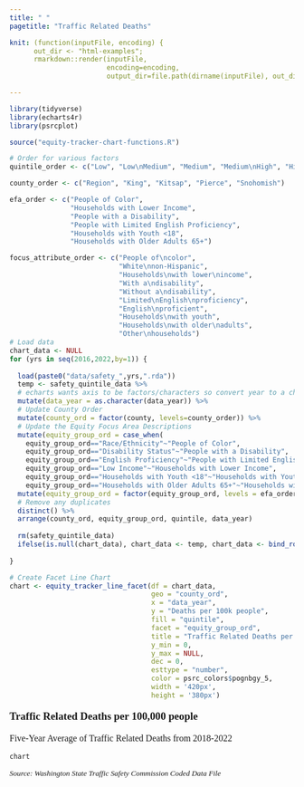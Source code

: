 ```yaml
---
title: " "
pagetitle: "Traffic Related Deaths"

knit: (function(inputFile, encoding) {
      out_dir <- "html-examples";
      rmarkdown::render(inputFile,
                        encoding=encoding,
                        output_dir=file.path(dirname(inputFile), out_dir))})

---
```


<style type="text/css">
.main-container {
  max-width: 100% !important;
  margin: auto;
}
</style>

```r
library(tidyverse)
library(echarts4r)
library(psrcplot)

source("equity-tracker-chart-functions.R")

# Order for various factors
quintile_order <- c("Low", "Low\nMedium", "Medium", "Medium\nHigh", "High")

county_order <- c("Region", "King", "Kitsap", "Pierce", "Snohomish")

efa_order <- c("People of Color", 
               "Households with Lower Income", 
               "People with a Disability", 
               "People with Limited English Proficiency", 
               "Households with Youth <18", 
               "Households with Older Adults 65+")

focus_attribute_order <- c("People of\ncolor", 
                           "White\nnon-Hispanic", 
                           "Households\nwith lower\nincome", 
                           "With a\ndisability", 
                           "Without a\ndisability",
                           "Limited\nEnglish\nproficiency", 
                           "English\nproficient",
                           "Households\nwith youth", 
                           "Households\nwith older\nadults",
                           "Other\nhouseholds")
# Load data
chart_data <- NULL
for (yrs in seq(2016,2022,by=1)) {
  
  load(paste0("data/safety_",yrs,".rda"))
  temp <- safety_quintile_data %>%
  # echarts wants axis to be factors/characters so convert year to a character
  mutate(data_year = as.character(data_year)) %>%
  # Update County Order
  mutate(county_ord = factor(county, levels=county_order)) %>%
  # Update the Equity Focus Area Descriptions
  mutate(equity_group_ord = case_when(
    equity_group_ord=="Race/Ethnicity"~"People of Color",
    equity_group_ord=="Disability Status"~"People with a Disability",
    equity_group_ord=="English Proficiency"~"People with Limited English Proficiency",
    equity_group_ord=="Low Income"~"Households with Lower Income",
    equity_group_ord=="Households with Youth <18"~"Households with Youth <18",
    equity_group_ord=="Households with Older Adults 65+"~"Households with Older Adults 65+")) %>%
  mutate(equity_group_ord = factor(equity_group_ord, levels = efa_order)) %>%
  # Remove any duplicates
  distinct() %>% 
  arrange(county_ord, equity_group_ord, quintile, data_year)
  
  rm(safety_quintile_data)
  ifelse(is.null(chart_data), chart_data <- temp, chart_data <- bind_rows(chart_data, temp))
  
}

# Create Facet Line Chart
chart <- equity_tracker_line_facet(df = chart_data,
                                   geo = "county_ord",
                                   x = "data_year",
                                   y = "Deaths per 100k people",
                                   fill = "quintile",
                                   facet = "equity_group_ord",
                                   title = "Traffic Related Deaths per 100k people",
                                   y_min = 0,
                                   y_max = NULL,
                                   dec = 0,
                                   esttype = "number",
                                   color = psrc_colors$pognbgy_5,
                                   width = '420px',
                                   height = '380px')

```
<p style="font-family: Poppins; font-size:14pt; font-weight:bold">
Traffic Related Deaths per 100,000 people  
</p>
<p style="font-family: Poppins; font-size:12pt; font-weight:normal">
Five-Year Average of Traffic Related Deaths from 2018-2022
</p>
```r
chart
```
<p style="font-family: Poppins; font-size:10pt; font-style:italic">
Source: Washington State Traffic Safety Commission Coded Data File
</p> 
